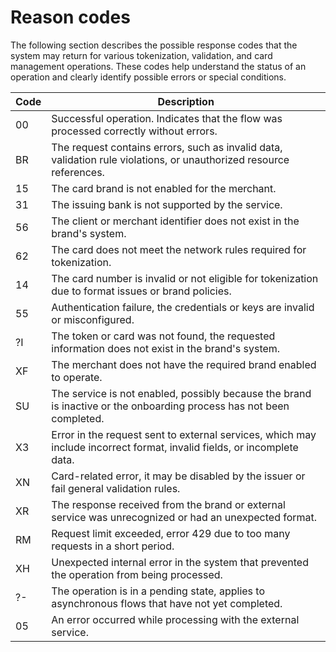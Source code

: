 # Reason codes

The following section describes the possible response codes that the system may return for various tokenization, validation, and card management operations. These codes help understand the status of an operation and clearly identify possible errors or special conditions.

| Code  | Description                                                                                                                                |
|-------|--------------------------------------------------------------------------------------------------------------------------------------------|
| 00    | Successful operation. Indicates that the flow was processed correctly without errors.                                                      |
| BR    | The request contains errors, such as invalid data, validation rule violations, or unauthorized resource references.                        |
| 15    | The card brand is not enabled for the merchant.                                                                                            |
| 31    | The issuing bank is not supported by the service.                                                                                          |
| 56    | The client or merchant identifier does not exist in the brand's system.                                                                    |
| 62    | The card does not meet the network rules required for tokenization.                                                                        |
| 14    | The card number is invalid or not eligible for tokenization due to format issues or brand policies.                                        |
| 55    | Authentication failure, the credentials or keys are invalid or misconfigured.                                                              |
| ?I    | The token or card was not found, the requested information does not exist in the brand's system.                                           |
| XF    | The merchant does not have the required brand enabled to operate.                                                                          |
| SU    | The service is not enabled, possibly because the brand is inactive or the onboarding process has not been completed.                       |
| X3    | Error in the request sent to external services, which may include incorrect format, invalid fields, or incomplete data.                    |
| XN    | Card-related error, it may be disabled by the issuer or fail general validation rules.                                                     |
| XR    | The response received from the brand or external service was unrecognized or had an unexpected format.                                     |
| RM    | Request limit exceeded, error 429 due to too many requests in a short period.                                                              |
| XH    | Unexpected internal error in the system that prevented the operation from being processed.                                                 |
| ?-    | The operation is in a pending state, applies to asynchronous flows that have not yet completed.                                            |
| 05    | An error occurred while processing with the external service.                                                                              |
